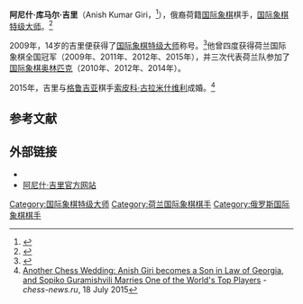 {{Infobox chess player
|name = 阿尼什·吉里
|image = AnishGiri14a.jpg
|caption = 摄于2014年
|birthname = 
|country = [[俄罗斯|俄罗斯]]（1994年－2009年）<ref>[https://ratings.fide.com/fedchange.phtml?year=2009 Player transfers in 2009] {{Wayback|url=https://ratings.fide.com/fedchange.phtml?year=2009 |date=20151223134032 }} FIDE</ref><br/>[[荷兰|荷兰]]（2009年至今）
|birth_date = {{Birth date and age|1994|06|28}}
|birth_place =
|death_date = 
|death_place = 
|title = [[国际象棋特级大师|特级大师]]
|worldchampion = 
|womensworldchampion = 
|rating = 2798
|peakrating = 2798（2015年10月）
|FideID = 24116068
}}
'''阿尼什·库马尔·吉里'''（Anish Kumar Giri，{{bd|1994年|6月28日}}<ref name="chessbase-report">{{cite news|url=http://www.chessbase.com/newsdetail.asp?newsid=5188|title=Anish Giri, 14, makes his final GM norm|date=2009-01-31|publisher=Chessbase.com|accessdate=2009-02-06|archiveurl=https://web.archive.org/web/20090203065222/http://chessbase.com/newsdetail.asp?newsid=5188|archivedate=2009-02-03|deadurl=yes}}</ref>），俄裔荷籍[[国际象棋|国际象棋]]棋手，[[国际象棋特级大师|国际象棋特级大师]]。<ref>{{cite web|last1=Giri|first1=Anish|title=Dutch|url=https://twitter.com/anishgiri/status/431721190697492480/photo/1|website=Twitter|accessdate=21 December 2014|archive-date=2019-04-24|archive-url=https://web.archive.org/web/20190424201410/https://twitter.com/anishgiri/status/431721190697492480/photo/1|dead-url=no}}</ref>

2009年，14岁的吉里便获得了[[国际象棋特级大师|国际象棋特级大师]]称号。<ref name="NRN">{{cite news|url=http://www.myrepublica.com/portal/index.php?action=news_details&news_id=1571|title=NRN boy youngest grandmaster|date=2009-02-01|publisher=MyRepublica.com|accessdate=2009-02-06| archiveurl= https://web.archive.org/web/20090205144657/http://myrepublica.com/portal/index.php?action=news_details&news_id=1571| archivedate= 5 February 2009 <!--DASHBot-->| deadurl= no}}</ref>他曾四度获得荷兰国际象棋全国冠军（2009年、2011年、2012年、2015年），并三次代表荷兰队参加了[[国际象棋奥林匹克|国际象棋奥林匹克]]（2010年、2012年、2014年）。

2015年，吉里与[[格鲁吉亚|格鲁吉亚]]棋手[[索皮科·古拉米什维利|索皮科·古拉米什维利]]成婚。<ref>[http://chess-news.ru/en/node/19582 Another Chess Wedding: Anish Giri becomes a Son in Law of Georgia, and Sopiko Guramishvili Marries One of the World's Top Players] {{Wayback|url=http://chess-news.ru/en/node/19582 |date=20170803171329 }} - ''chess-news.ru'', 18 July 2015</ref>

== 参考文献 ==
{{reflist}}

== 外部链接 ==
*{{chessgames player|id=107252|name=Anish Giri}}
*[http://anishgiri.nl 阿尼什·吉里官方网站] {{Wayback|url=http://anishgiri.nl/ |date=20110120095307 }}

{{chess-bio-stub}}

[[Category:国际象棋特级大师|Category:国际象棋特级大师]]
[[Category:荷兰国际象棋棋手|Category:荷兰国际象棋棋手]]
[[Category:俄罗斯国际象棋棋手|Category:俄罗斯国际象棋棋手]]